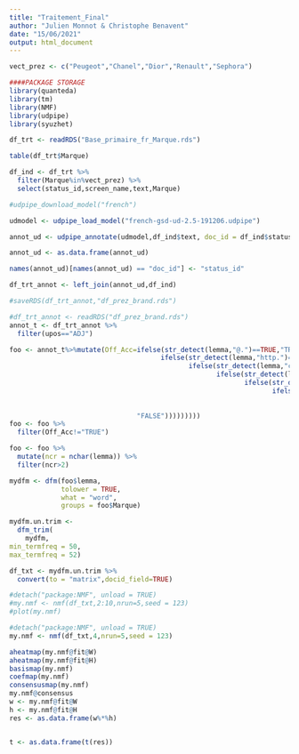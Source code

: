 ```yaml
---
title: "Traitement_Final"
author: "Julien Monnot & Christophe Benavent"
date: "15/06/2021"
output: html_document
---
```


```r
vect_prez <- c("Peugeot","Chanel","Dior","Renault","Sephora")

####PACKAGE STORAGE
library(quanteda)
library(tm)
library(NMF)
library(udpipe)
library(syuzhet)

df_trt <- readRDS("Base_primaire_fr_Marque.rds")

table(df_trt$Marque)

df_ind <- df_trt %>%
  filter(Marque%in%vect_prez) %>%
  select(status_id,screen_name,text,Marque)

```


```r
#udpipe_download_model("french")

udmodel <- udpipe_load_model("french-gsd-ud-2.5-191206.udpipe")

annot_ud <- udpipe_annotate(udmodel,df_ind$text, doc_id = df_ind$status_id)

annot_ud <- as.data.frame(annot_ud)

names(annot_ud)[names(annot_ud) == "doc_id"] <- "status_id"

df_trt_annot <- left_join(annot_ud,df_ind)

#saveRDS(df_trt_annot,"df_prez_brand.rds")
```



```r
#df_trt_annot <- readRDS("df_prez_brand.rds")
annot_t <- df_trt_annot %>%
  filter(upos=="ADJ")

foo <- annot_t%>%mutate(Off_Acc=ifelse(str_detect(lemma,"@.")==TRUE,"TRUE",
                                      ifelse(str_detect(lemma,"http.")==TRUE,"TRUE",
                                             ifelse(str_detect(lemma,"chanel.")==TRUE,"TRUE",
                                                    ifelse(str_detect(lemma,"dior.")==TRUE,"TRUE",
                                                           ifelse(str_detect(lemma,"peugeot.")==TRUE,"TRUE",
                                                                  ifelse(str_detect(lemma,"renault.")==TRUE,"TRUE",
                                                                         ifelse(str_detect(lemma,"sephora.")==TRUE,"TRUE",
                                                                                ifelse(str_detect(lemma,"&.")==TRUE,"TRUE",
                                "FALSE")))))))))
foo <- foo %>%
  filter(Off_Acc!="TRUE")

foo <- foo %>%
  mutate(ncr = nchar(lemma)) %>%
  filter(ncr>2)
```

```r
mydfm <- dfm(foo$lemma,
             tolower = TRUE,
             what = "word",
             groups = foo$Marque)

mydfm.un.trim <-
  dfm_trim(
    mydfm,
min_termfreq = 50,
max_termfreq = 52)

df_txt <- mydfm.un.trim %>% 
  convert(to = "matrix",docid_field=TRUE)

#detach("package:NMF", unload = TRUE)
#my.nmf <- nmf(df_txt,2:10,nrun=5,seed = 123)
#plot(my.nmf)

```

```r
#detach("package:NMF", unload = TRUE)
my.nmf <- nmf(df_txt,4,nrun=5,seed = 123)

aheatmap(my.nmf@fit@W)
aheatmap(my.nmf@fit@H)
basismap(my.nmf)
coefmap(my.nmf)
consensusmap(my.nmf)
my.nmf@consensus
w <- my.nmf@fit@W
h <- my.nmf@fit@H
res <- as.data.frame(w%*%h)


t <- as.data.frame(t(res))

```